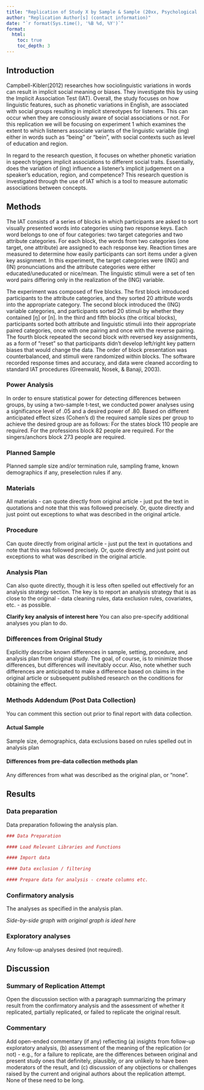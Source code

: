 ```yaml
---
title: "Replication of Study X by Sample & Sample (20xx, Psychological Science)"
author: "Replication Author[s] (contact information)"
date: "`r format(Sys.time(), '%B %d, %Y')`"
format:
  html:
    toc: true
    toc_depth: 3
---
```


<!-- Replication reports should all use this template to standardize reporting across projects.  These reports will be public supplementary materials that accompany the summary report(s) of the aggregate results. -->

## Introduction
Campbell-Kibler(2012) researches how sociolinguistic variations in words can result in implicit social meaning or biases.
They investigate this by using the Implicit Association Test (IAT). Overall, the study focuses on how
linguistic features, such as phonetic variations in English, are associated with social groups resulting in implicit
stereotypes for listeners. This can occur when they are consciously aware of social associations or not. 
For this replication we will be focusing on experiment 1 which examines the extent to which listeners
associate variants of the linguistic variable (ing) either in words such as "being" or "bein", with social contexts
such as level of education and region. 

In regard to the research question, it focuses on whether phonetic variation in speech triggers
implicit associations to different social traits. Essentially, does the variation of (ing) influence 
a listener's implicit judgement on a speaker's education, region, and competence? This research 
question is investigated through the use of IAT which is a tool to measure automatic associations between concepts.

## Methods
The IAT consists of a series of blocks in which participants are asked to sort visually presented words into categories using two response keys. 
Each word belongs to one of four categories: two target categories and two attribute categories. 
For each block, the words from two categories (one target, one attribute) are assigned to each response key. 
Reaction times are measured to determine how easily participants can sort items under a given key assignment.
In this experiment, the target categories were (ING) and (IN) pronunciations and the attribute categories were either educated/uneducated or nice/mean. 
The linguistic stimuli were a set of ten word pairs differing only in the realization of the (ING) variable.

The experiment was composed of five blocks. The first block introduced participants to the attribute categories, and they sorted 20 attribute words into the appropriate category. 
The second block introduced the (ING) variable categories, and participants sorted 20 stimuli by whether they contained [ŋ] or [n]. 
In the third and fifth blocks (the critical blocks), participants sorted both attribute and linguistic stimuli into their appropriate paired categories, once with one pairing and once with the reverse pairing. 
The fourth block repeated the second block with reversed key assignments, as a form of "reset" so that participants didn't develop left/right key pattern biases that would change the data.
The order of block presentation was counterbalanced, and stimuli were randomized within blocks. 
The software recorded response times and accuracy, and data were cleaned according to standard IAT procedures (Greenwald, Nosek, & Banaji, 2003).

### Power Analysis
In order to ensure statistical power for detecting differences between groups, by using a two-sample
t-test, we conducted power analyses using a significance level of .05 and a desired power of .80. Based on 
different anticipated effect sizes (Cohen's d) the required sample sizes per group to achieve
the desired group are as follows: 
For the states block 110 people are required.
For the professions block 82 people are required. 
For the singers/anchors block 273 people are required. 

### Planned Sample

Planned sample size and/or termination rule, sampling frame, known demographics if any, preselection rules if any.

### Materials

All materials - can quote directly from original article - just put the text in quotations and note that this was followed precisely.  Or, quote directly and just point out exceptions to what was described in the original article.

### Procedure	

Can quote directly from original article - just put the text in quotations and note that this was followed precisely.  Or, quote directly and just point out exceptions to what was described in the original article.

### Analysis Plan

Can also quote directly, though it is less often spelled out effectively for an analysis strategy section.  The key is to report an analysis strategy that is as close to the original - data cleaning rules, data exclusion rules, covariates, etc. - as possible.  

**Clarify key analysis of interest here**  You can also pre-specify additional analyses you plan to do.

### Differences from Original Study

Explicitly describe known differences in sample, setting, procedure, and analysis plan from original study.  The goal, of course, is to minimize those differences, but differences will inevitably occur.  Also, note whether such differences are anticipated to make a difference based on claims in the original article or subsequent published research on the conditions for obtaining the effect.

### Methods Addendum (Post Data Collection)

You can comment this section out prior to final report with data collection.

#### Actual Sample
  Sample size, demographics, data exclusions based on rules spelled out in analysis plan

#### Differences from pre-data collection methods plan
  Any differences from what was described as the original plan, or “none”.


## Results


### Data preparation

Data preparation following the analysis plan.
	
```r
### Data Preparation

#### Load Relevant Libraries and Functions

#### Import data

#### Data exclusion / filtering

#### Prepare data for analysis - create columns etc.
```

### Confirmatory analysis

The analyses as specified in the analysis plan.  

*Side-by-side graph with original graph is ideal here*

### Exploratory analyses

Any follow-up analyses desired (not required).  

## Discussion

### Summary of Replication Attempt

Open the discussion section with a paragraph summarizing the primary result from the confirmatory analysis and the assessment of whether it replicated, partially replicated, or failed to replicate the original result.  

### Commentary

Add open-ended commentary (if any) reflecting (a) insights from follow-up exploratory analysis, (b) assessment of the meaning of the replication (or not) - e.g., for a failure to replicate, are the differences between original and present study ones that definitely, plausibly, or are unlikely to have been moderators of the result, and (c) discussion of any objections or challenges raised by the current and original authors about the replication attempt.  None of these need to be long.
